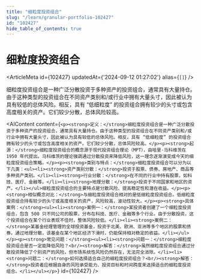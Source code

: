 ```yaml
---
title: "细粒度投资组合"
slug: "/learn/granular-portfolio-102427"
id: "102427"
hide_table_of_contents: true
---
```



# 细粒度投资组合

<ArticleMeta id={102427} updatedAt={'2024-09-12 01:27:02'} alias={`[]`} />
<div className='border-solid border-b border-t-0 my-4 border-[var(--ifm-color-gray-300)]' />

细粒度投资组合是一种广泛分散投资于多种资产的投资组合，通常具有大量持仓。由于这种类型的投资组合在不同资产类别和/或行业中拥有大量头寸，因此被认为具有较低的总体风险。相反，具有 “低细粒度” 的投资组合拥有较少的头寸或包含高度相关的资产。它们较少分散，总体风险较高。

<AIContent content={`<p><strong>定义：</strong>细粒度投资组合是一种广泛分散投资于多种资产的投资组合，通常具有大量持仓。由于这种类型的投资组合在不同资产类别和/或行业中拥有大量头寸，因此被认为具有较低的总体风险。相反，具有 “低细粒度” 的投资组合拥有较少的头寸或包含高度相关的资产。它们较少分散，总体风险较高。</p><p><strong>起源：</strong>细粒度投资组合的概念源于现代投资组合理论（MPT），由哈里·马科维茨在 1950 年代提出。马科维茨的理论强调通过分散投资来降低风险，这一理念逐渐演变成今天的细粒度投资组合策略。</p><p><strong>类别与特点：</strong>细粒度投资组合可以分为以下几类：<ul><li><strong>资产类别分散：</strong>投资于股票、债券、房地产、商品等多种资产类别。</li><li><strong>行业分散：</strong>在不同的行业中持有股票，如科技、医疗、金融等。</li><li><strong>地理分散：</strong>投资于不同国家和地区的资产。</li></ul>细粒度投资组合的主要特点是分散风险、提高稳定性和潜在收益。</p><p><strong>相似概念对比：</strong>与细粒度投资组合相对的是低细粒度投资组合。低细粒度投资组合持有较少的头寸或高度相关的资产，风险较高，波动性较大。</p><p><strong>具体案例：</strong><ul><li><strong>案例一：</strong>某投资者创建了一个细粒度投资组合，包含 500 只不同公司的股票，分布在科技、医疗、金融等多个行业。由于分散投资，这个投资组合在某个行业表现不佳时，整体风险较低。</li><li><strong>案例二：</strong>某基金经理管理的全球投资基金，投资于北美、欧洲、亚洲等多个地区的股票和债券。通过地理分散，该基金在某个地区经济下滑时，仍能保持相对稳定的收益。</li></ul></p><p><strong>常见问题：</strong><ul><li><strong>问题一：</strong>细粒度投资组合是否一定能降低风险？<br/><strong>解答：</strong>虽然细粒度投资组合通过分散投资降低了个别资产的风险，但市场系统性风险仍然存在，无法完全消除。</li><li><strong>问题二：</strong>如何选择适合自己的细粒度投资组合？<br/><strong>解答：</strong>投资者应根据自身的风险承受能力、投资目标和时间跨度来选择适合的细粒度投资组合。</li></ul></p>`} id={102427} />
